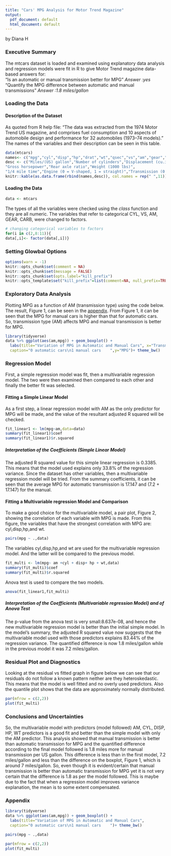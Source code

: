 ```yaml
---
title: "Cars' MPG Analysis for Motor Trend Magazine"
output:
  pdf_document: default
  html_document: default
---
```


by Diana H 


### Executive Summary     

The mtcars dataset is loaded and examined using explanatory data analysis and regression models were fit in R to give Motor Trend magazine data-based answers for:      
“Is an automatic or manual transmission better for MPG” *Answer :yes*     
"Quantify the MPG difference between automatic and manual transmissions" *Answer :1.8 miles/gallon*


### Loading the Data      

#### Description of the Dataset
As quoted from R help file:
"The data was extracted from the 1974 Motor Trend US magazine, and comprises fuel consumption and 10 aspects of automobile design and performance for 32 automobiles (1973–74 models)." The names of the variables and their description can be seen in this table.
```r
data(mtcars)
names<- c("mpg","cyl","disp","hp","drat","wt","qsec","vs","am","gear","carb")
desc <- c("Miles/(US) gallon","Number of cylinders","Displacement (cu.in.)",
"Gross horsepower","Rear axle ratio","Weight (1000 lbs)",
"1/4 mile time","Engine (0 = V-shaped, 1 = straight)","Transmission (0 = automatic, 1 = manual)","Number of forward gears","Number of carburetors")
knitr::kable(as.data.frame(rbind(names,desc)), col.names = rep(" ",11))
```
#### Loading the Data     
```r
data <- mtcars
```        

The types of all the variables were checked using the *class* function and they are all numeric. The variables that refer to categorical CYL, VS, AM, GEAR, CARB, were changed to factors.       

```r
# changing categorical variables to factors
for(i in c(2,8:11)){
data[,i]<- factor(data[,i])}
```

### Setting Glowbal Options
```r
options(warn = -1)
knitr::opts_chunk$set(comment = NA)
knitr::opts_chunk$set(message = FALSE)
knitr::opts_chunk$set(opts.label="kill_prefix")
knitr::opts_template$set("kill_prefix"=list(comment=NA, null_prefix=TRUE))
```
  

### Exploratory Data Analysis

Plotting MPG as a function of AM (transmission type) using the code below. The result, Figure 1, can be seen in the [appendix](#apdx). From Figure 1, it can be seen that the MPG for manual cars is higher than that for automatic cars. So, transmission type (AM) affects MPG and manual transmission is better for MPG.          

```r
library(tidyverse)
data %>% ggplot(aes(am,mpg)) + geom_boxplot() +
  labs(title="Variation of MPG in Automatic and Manual Cars", x="Transmission Type",
  caption="0 automatic cars\n1 manual cars    ",y="MPG")+ theme_bw()
```
    
 
### Regression Model 

First, a simple regression model was fit, then a multivariable regression model. The two were then examined then compared to each other and finally the better fit was selected.      


#### Fitting a Simple Linear Model 

As a first step, a linear regression  model with AM as the only predictor for MPG will be made, and the value of the resultant adjusted R squared will be checked. 

```r
fit_linear1 <- lm(mpg~am,data=data)
summary(fit_linear1)$coef
summary(fit_linear1)$r.squared
```

##### Interpretation of the Coefficients (Simple Linear Model)

The adjusted R squared value for this simple linear regression is 0.3385. This means that the model used explains only 33.8% of the regression variance. Since the dataset has other variables, then a multivariable regression model will be tried.  From the summary coefficients, it can be seen that the average MPG for automatic transmission is 17.147 and (7.2 + 17.147) for the manual. 


#### Fitting a Multivariable regression Model and Comparison    

To make a good choice for the multivariable model, a pair plot, Figure 2, showing the correlation of each variable with MPG is made. From this figure, the variables that have the strongest correlation with MPG are: cyl,disp,hp,and wt. 

```r
pairs(mpg ~ .,data)
```
The variables cyl,disp,hp,and wt are used for the multivariable regression model. And the latter will be compared to the previous model.     

```r
fit_multi <- lm(mpg~ am +cyl + disp+ hp + wt,data)
summary(fit_multi)$coef
summary(fit_multi)$r.squared
```

Anova test is used to compare the two models.     

```r
anova(fit_linear1,fit_multi)
```

##### Interpretation of the Coefficients (Multivariable regression Model) and of Anova Test 

The p-value from the anova test is very small:8.637e-08, and hence the new multivariable regression model is better than the initial simple model. In the model's summary, the adjusted R squared value now suggests that the multivariable model used with those predictors explains 83.44% of the regression variance. The quantified difference is now 1.8 miles/gallon while in the previous model it was 7.2 miles/gallon.


### Residual Plot and Diagnostics
         
Looking at the residual vs fitted graph in figure below we can see that our residuals do not follow a known pattern neither are they heteroskedastic. This means that the model is well fitted and no overly used predictors. Also the quantile plot shows that the data are approximately normally distributed.    

```r
par(mfrow = c(2,2))
plot(fit_multi)
```     

### Conclusions and Uncertainties 


So, the multivariable model with predictors (model followed) AM, CYL, DISP, HP, WT predictors is a good fit and better than the simple model with only the AM predictor. This analysis showed that manual transmission is better than automatic transmission for MPG and the quantified difference according to the final model followed is 1.8 miles more for manual transmission per US gallon. This difference is less than in the first model, 7.2 miles/gallon and less than the difference on the boxplot, Figure 1, which is around 7 miles/gallon. So, even though it is evident/certain that manual transmission is better than automatic transmission for MPG yet it is not very certain that the difference is 1.8 as per the model followed. This is maybe due to the fact that when a regression model improves variance explanation, the mean is to some extent compensated.

### Appendix{#apdx} 


```r
library(tidyverse)
data %>% ggplot(aes(am,mpg)) + geom_boxplot() +
  labs(title="Variation of MPG in Automatic and Manual Cars", 
  caption="0 automatic cars\n1 manual cars    ")+ theme_bw()
```  

```r
pairs(mpg ~ .,data)
```
            
```r
par(mfrow = c(2,2))
plot(fit_multi)
```            

